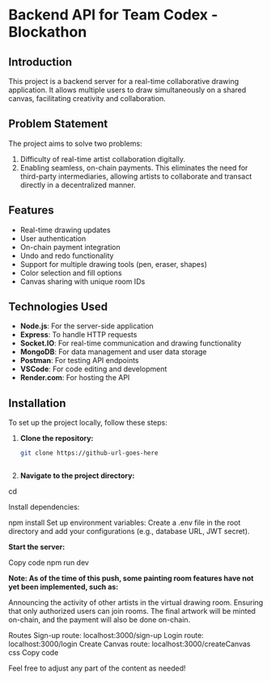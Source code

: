 # Backend API for Team Codex - Blockathon

## Introduction
This project is a backend server for a real-time collaborative drawing application. It allows multiple users to draw simultaneously on a shared canvas, facilitating creativity and collaboration.

## Problem Statement
The project aims to solve two problems: 
1. Difficulty of real-time artist collaboration digitally. 
2. Enabling seamless, on-chain payments. This eliminates the need for third-party intermediaries, allowing artists to collaborate and transact directly in a decentralized manner.

## Features
- Real-time drawing updates
- User authentication
- On-chain payment integration
- Undo and redo functionality
- Support for multiple drawing tools (pen, eraser, shapes)
- Color selection and fill options
- Canvas sharing with unique room IDs

## Technologies Used
- **Node.js**: For the server-side application
- **Express**: To handle HTTP requests
- **Socket.IO**: For real-time communication and drawing functionality
- **MongoDB**: For data management and user data storage
- **Postman**: For testing API endpoints
- **VSCode**: For code editing and development
- **Render.com**: For hosting the API

## Installation
To set up the project locally, follow these steps:

1. **Clone the repository:**

   ```bash
   git clone https://github-url-goes-here



2. **Navigate to the project directory:**


cd <project-directory>

Install dependencies:



npm install
Set up environment variables: Create a .env file in the root directory and add your configurations (e.g., database URL, JWT secret).

**Start the server:**


Copy code
npm run dev
 
**Note: As of the time of this push, some painting room features have not yet been implemented, such as:**

Announcing the activity of other artists in the virtual drawing room.
Ensuring that only authorized users can join rooms.
The final artwork will be minted on-chain, and the payment will also be done on-chain.

Routes
Sign-up route: localhost:3000/sign-up
Login route: localhost:3000/login
Create Canvas route: localhost:3000/createCanvas
css
Copy code

Feel free to adjust any part of the content as needed!



